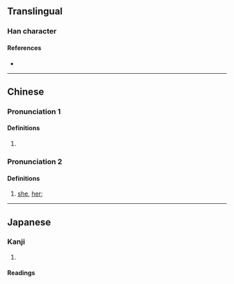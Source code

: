 {{character info}}
==Translingual==

===Han character===
{{Han char|rn=38|rad=女|as=05|sn=8|four=41417|canj=VSS|ids=⿰女巨}}

====References====
* {{Han ref|kx=0259.140|dkj=06185|dj=0525.040|hdz=21030.060|uh=59D6|ud=22998|bh=CC4E|bd=52302}}

----

==Chinese==
{{zh-forms}}

===Pronunciation 1===
{{zh-pron
|m=jù
|c=geoi6
|cat=
}}

====Definitions====
{{zh-hanzi}}

# {{rfdef|zh}}

===Pronunciation 2===
{{zh-pron
|m=
|c=keoi5,heoi5
|cat=pronoun
}}

====Definitions====
{{zh-hanzi}}

# {{lb|zh|Cantonese|uncommon}} [[she]], [[her]]; {{zh-alt-form|佢|[[he]], [[him]]; [[she]], [[her]]; [[it]]|tr=-|nocap=1}}

----

==Japanese==

===Kanji===
{{ja-kanji|grade=|rs=女05}}

# {{rfdef|ja|sort=女05}}

====Readings====
{{ja-readings|on=[[きょ]] (kyo), [[ご]] (go)|kun=}}